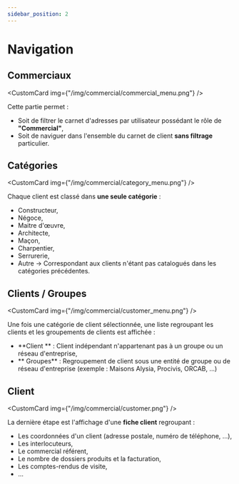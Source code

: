 ```yaml
---
sidebar_position: 2
---
```



# Navigation

## Commerciaux

<CustomCard img={"/img/commercial/commercial_menu.png"} />

Cette partie permet :

- Soit de filtrer le carnet d'adresses par utilisateur possédant le rôle de **"Commercial"**,
- Soit de naviguer dans l'ensemble du carnet de client **sans filtrage** particulier.

## Catégories

<CustomCard img={"/img/commercial/category_menu.png"} />

Chaque client est classé dans **une seule catégorie** :

- Constructeur,
- Négoce,
- Maitre d'œuvre,
- Architecte,
- Maçon,
- Charpentier,
- Serrurerie,
- Autre → Correspondant aux clients n'étant pas catalogués dans les catégories précédentes.

## Clients / Groupes

<CustomCard img={"/img/commercial/customer_menu.png"} />

Une fois une catégorie de client sélectionnée, une liste regroupant les clients et les groupements de clients est affichée :

- **Client ** : Client indépendant n'appartenant pas à un groupe ou un réseau d'entreprise,
- ** Groupes** : Regroupement de client sous une entité de groupe ou de réseau d'entreprise (exemple : Maisons Alysia, Procivis, ORCAB, ...)

## Client

<CustomCard img={"/img/commercial/customer.png"} />

La dernière étape est l'affichage d'une **fiche client** regroupant :

- Les coordonnées d'un client (adresse postale, numéro de téléphone, ...),
- Les interlocuteurs,
- Le commercial référent,
- Le nombre de dossiers produits et la facturation,
- Les comptes-rendus de visite,
- ...
